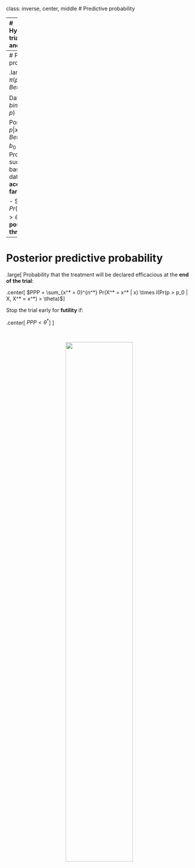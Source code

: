 class: inverse, center, middle
# Predictive probability

---
# Hypothetical trial design and data

<p align="center"><img src="images/response.jpg" width=50%></p>

.large[
- $n$ patients at interim analysis, maximum of $N$ total enrolled patients

- $H_0: p \leq p_0$ versus $H_1: p \geq p_1$
]


---
# Posterior probability

.large[
Prior: $\pi(p) \sim Beta(a_0, b_0)$

Data: $X \sim binomial(n, p)$

Posterior: $p|x \sim Beta(a_0 + x, b_0 + n - x)$
  - Probability of success based on data **accrued so far**
  
  - Success if $Pr(p > p_0 | X)>\theta$ for **posterior threshold $\theta$**
]


---
# Posterior predictive probability

.large[
Probability that the treatment will be declared efficacious at the **end of the trial**:

.center[
$PPP = \sum_{x^* = 0}^{n^*} Pr(X^* = x^* | x) \times I(Pr(p > p_0 | X, X^* = x^*) > \theta)$
]

Stop the trial early for **futility** if:

.center[
$PPP < \theta^*$
]
]

<br>

<p align="center"><img src="images/pp-scale.jpg" width=60%></p>